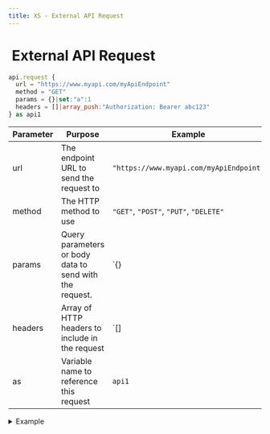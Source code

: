 ```yaml
---
title: XS - External API Request
---
```


# <img src="../assets/docuBadge (11).png" alt="" data-size="line"> External API Request <a href="#xs-externalapirequest" id="xs-externalapirequest"></a>

```javascript
api.request {
  url = "https://www.myapi.com/myApiEndpoint"
  method = "GET"
  params = {}|set:"a":1
  headers = []|array_push:"Authorization: Bearer abc123"
} as api1
```

| Parameter | Purpose                                                 | Example                                 |
| --------- | ------------------------------------------------------- | --------------------------------------- |
| url       | The endpoint URL to send the request to                 | `"https://www.myapi.com/myApiEndpoint"` |
| method    | The HTTP method to use                                  | `"GET"`, `"POST"`, `"PUT"`, `"DELETE"`  |
| params    | Query parameters or body data to send with the request. | \`{}                                    |
| headers   | Array of HTTP headers to include in the request         | \`\[]                                   |
| as        | Variable name to reference this request                 | `api1`                                  |

<details>

<summary>Example</summary>

```javascript
api.request {
  url = "https://api.example.com/users"
  method = "POST"
  params = {}|set:"name":"John"|set:"age":30
  headers = []|array_push:"Content-Type: application/json"
} as createUser
```

This creates an API request that:

* Sends a POST request to the specified URL
* Includes query parameters or body data
* Sets custom headers
* Can be referenced using the alias "createUser"

</details>
